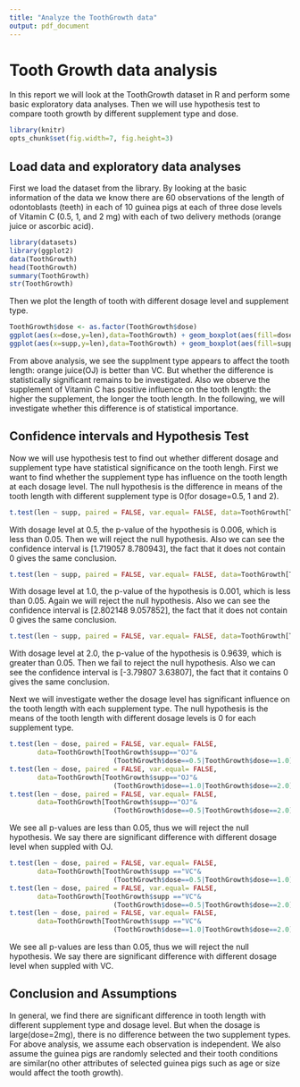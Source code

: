 ```yaml
---
title: "Analyze the ToothGrowth data"
output: pdf_document
---
```


# Tooth Growth data analysis
In this report we will look at the ToothGrowth dataset in R and perform some basic exploratory data analyses. Then we will use hypothesis test to compare tooth growth by different supplement type and dose.
```r
library(knitr)
opts_chunk$set(fig.width=7, fig.height=3)
```

## Load data and exploratory data analyses
First we load the dataset from the library. By looking at the basic information of the data we know there are 60 observations of the length of odontoblasts (teeth) in each of 10 guinea pigs at each of three dose levels of Vitamin C (0.5, 1, and 2 mg) with each of two delivery methods (orange juice or ascorbic acid).

```r
library(datasets)
library(ggplot2)
data(ToothGrowth)
head(ToothGrowth)
summary(ToothGrowth)
str(ToothGrowth)
```

Then we plot the length of tooth with different dosage level and supplement type.
```r
ToothGrowth$dose <- as.factor(ToothGrowth$dose)
ggplot(aes(x=dose,y=len),data=ToothGrowth) + geom_boxplot(aes(fill=dose)) + facet_wrap(~supp)
ggplot(aes(x=supp,y=len),data=ToothGrowth) + geom_boxplot(aes(fill=supp)) + facet_wrap(~dose)
```

From above analysis, we see the supplment type appears to affect the tooth length: orange juice(OJ) is better than VC. But whether the difference is statistically significant remains to be investigated. Also we observe the supplement of Vitamin C has positive influence on the tooth length: the higher the supplement, the longer the tooth length. In the following, we will investigate whether this difference is of statistical importance.

## Confidence intervals and Hypothesis Test
Now we will use hypothesis test to find out whether different dosage and supplement type have statistical significance on the tooth lengh. First we want to find whether the supplement type has influence on the tooth length at each dosage level. The null hypothesis is the difference in means of the tooth length with different supplement type is 0(for dosage=0.5, 1 and 2).

```r
t.test(len ~ supp, paired = FALSE, var.equal= FALSE, data=ToothGrowth[ToothGrowth$dose==0.5,])
```
With dosage level at 0.5, the p-value of the hypothesis is 0.006, which is less than 0.05. Then we will reject the null hypothesis. Also we can see the confidence interval is [1.719057 8.780943], the fact that it does not contain 0 gives the same conclusion.
```r
t.test(len ~ supp, paired = FALSE, var.equal= FALSE, data=ToothGrowth[ToothGrowth$dose==1.0,])
```
With dosage level at 1.0, the p-value of the hypothesis is 0.001, which is less than 0.05. Again we will reject the null hypothesis. Also we can see the confidence interval is [2.802148 9.057852], the fact that it does not contain 0 gives the same conclusion.

```r
t.test(len ~ supp, paired = FALSE, var.equal= FALSE, data=ToothGrowth[ToothGrowth$dose==2.0,])
```
With dosage level at 2.0, the p-value of the hypothesis is 0.9639, which is greater than 0.05. Then we fail to reject the null hypothesis. Also we can see the confidence interval is [-3.79807  3.63807], the fact that it contains 0 gives the same conclusion.

Next we will investigate wether the dosage level has significant influence on the tooth length with each supplement type. The null hypothesis is the means of the tooth length with different dosage levels is 0 for each supplement type. 

```r
t.test(len ~ dose, paired = FALSE, var.equal= FALSE, 
       data=ToothGrowth[ToothGrowth$supp=="OJ"&
                          (ToothGrowth$dose==0.5|ToothGrowth$dose==1.0),])$p.value
t.test(len ~ dose, paired = FALSE, var.equal= FALSE, 
       data=ToothGrowth[ToothGrowth$supp=="OJ"&
                          (ToothGrowth$dose==1.0|ToothGrowth$dose==2.0),])$p.value
t.test(len ~ dose, paired = FALSE, var.equal= FALSE, 
       data=ToothGrowth[ToothGrowth$supp=="OJ"&
                          (ToothGrowth$dose==0.5|ToothGrowth$dose==2.0),])$p.value
```
We see all p-values are less than 0.05, thus we will reject the null hypothesis. We say there are significant difference with different dosage level when suppled with OJ.

```r
t.test(len ~ dose, paired = FALSE, var.equal= FALSE, 
       data=ToothGrowth[ToothGrowth$supp =="VC"&
                          (ToothGrowth$dose==0.5|ToothGrowth$dose==1.0),])$p.value
t.test(len ~ dose, paired = FALSE, var.equal= FALSE, 
       data=ToothGrowth[ToothGrowth$supp =="VC"&
                          (ToothGrowth$dose==0.5|ToothGrowth$dose==2.0),])$p.value
t.test(len ~ dose, paired = FALSE, var.equal= FALSE, 
       data=ToothGrowth[ToothGrowth$supp =="VC"&
                          (ToothGrowth$dose==1.0|ToothGrowth$dose==2.0),])$p.value
```

We see all p-values are less than 0.05, thus we will reject the null hypothesis. We say there are significant difference with different dosage level when suppled with VC.

## Conclusion and Assumptions
In general, we find there are significant difference in tooth length with different supplement type and dosage level. But when the dosage is large(dose=2mg), there is no difference between the two supplement types.
For above analysis, we assume each observation is independent. We also assume the guinea pigs are randomly selected and their tooth conditions are similar(no other attributes of selected guinea pigs such as age or size would affect the tooth growth).
